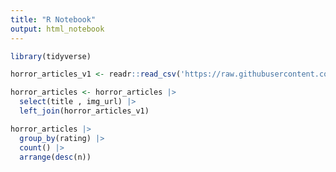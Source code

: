 ```yaml
---
title: "R Notebook"
output: html_notebook
---
```



```r
library(tidyverse)
```



```r
horror_articles_v1 <- readr::read_csv('https://raw.githubusercontent.com/rfordatascience/tidytuesday/master/data/2023/2023-10-31/horror_articles.csv')
```
```r
horror_articles <- horror_articles |>
  select(title , img_url) |>
  left_join(horror_articles_v1)
```



```r
horror_articles |>
  group_by(rating) |>
  count() |>
  arrange(desc(n))
```



```r

```



```r

```


